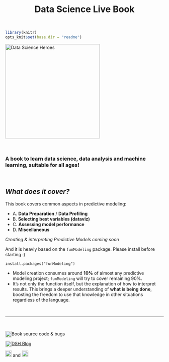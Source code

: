 <center> <h1> Data Science Live Book</h1> </center>

<br>

```r
library(knitr)
opts_knit$set(base.dir = "readme")
```
 
<img src="readme/logo4.JPG" width="300px" alt="Data Science Heroes">

<br>

### A book to learn data science, data analysis and machine learning, suitable for all ages!

<br>

## _What does it cover?_

This book covers common aspects in predictive modeling:

+  A. **Data Preparation** / **Data Profiling**
+  B. **Selecting best variables (dataviz)**
+  C. **Assessing model performance**
+  D. **Miscellaneous**

_Creating & interpreting Predictive Models coming soon_

And it is heavly based on the `funModeling` package. Please install before starting :) 

`install.packages("funModeling")`



* Model creation consumes around **10%** of almost any predictive modeling project; `funModeling` will try to cover remaining 90%. 
* It's not only the function itself, but the explanation of how to interpret results. This brings a deeper understanding of **what is being done**, boosting the freedom to use that knowledge in other situations regardless of the language.

<br>


-------

<br>


<div>
Book source code & bugs <a href="https://github.com/pablo14/data-science-live-book" target="blank">
<img src="http://datascienceheroes.com/img/blog/github_logo.PNG" style="  float:left; width:20px; margin:auto;" alt="Github Data Science Live Book">
</a><span style=""></span>
</div>


<div>
<a href="http://blog.datascienceheroes.com" target="blank">
<img src="http://datascienceheroes.com/img/blog/logo_dsh.png" alt="Data Science Heroes Blog" style="align:left; float:left; width:20px; margin:auto;" style="border-radius:5px;">DSH Blog
</a>
</div>
<div>

</div>
<div>

<a href="https://www.facebook.com/datasciheroes" target="blank">
<img src="http://datascienceheroes.com/img/blog/fb_logo.PNG" style="width:20px; margin:auto;" alt="Data Science Heroes Facebook"></a> and <a href="https://twitter.com/DataSciHeroes" target="blank">
<img src="http://datascienceheroes.com/img/blog/twitter_logo.PNG" style="width:20px; margin:auto;" alt="Data Science Heroes Twitter">
</a>
</div>

<br>






